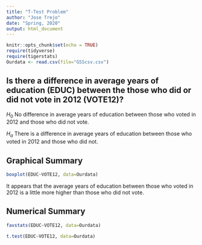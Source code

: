 ```yaml
---
title: "T-Test Problem"
author: "Jose Trejo"
date: "Spring, 2020"
output: html_document
---
```


```r
knitr::opts_chunk$set(echo = TRUE)
require(tidyverse)
require(tigerstats)
Ourdata <- read.csv(file="GSScsv.csv")
```


## Is there a difference in  average years of education (EDUC) between the those who did or did not vote in 2012 (VOTE12)?

$H_0$ No difference in average years of education between those who voted in 2012 and those who did not vote. 

$H_a$ There is a difference in average years of education between those who voted in 2012 and those who did not. 

## Graphical Summary 

```r
boxplot(EDUC~VOTE12, data=Ourdata)
```

It appears that the average years of education between those who voted in 2012 is a little more higher than those who did not vote. 

## Numerical Summary 

```r
favstats(EDUC~VOTE12, data=Ourdata)
```

```r
t.test(EDUC~VOTE12, data=Ourdata)
```